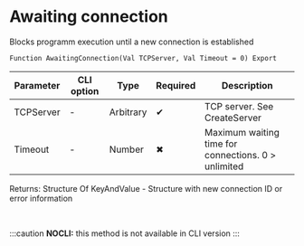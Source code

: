 ﻿---
sidebar_position: 3
---


# Awaiting connection 
 Blocks programm execution until a new connection is established



`Function AwaitingConnection(Val TCPServer, Val Timeout = 0) Export`

  | Parameter | CLI option | Type | Required | Description |
  |-|-|-|-|-|
  | TCPServer | - | Arbitrary | &#x2714; | TCP server. See CreateServer |
  | Timeout | - | Number | &#x2716; | Maximum waiting time for connections. 0 > unlimited |

  
  Returns:  Structure Of KeyAndValue - Structure with new connection ID or error information

<br/>


:::caution
**NOCLI:** this method is not available in CLI version
:::
<br/>



```bsl title="1C:Enterprise/OneScript code example"

```
 




